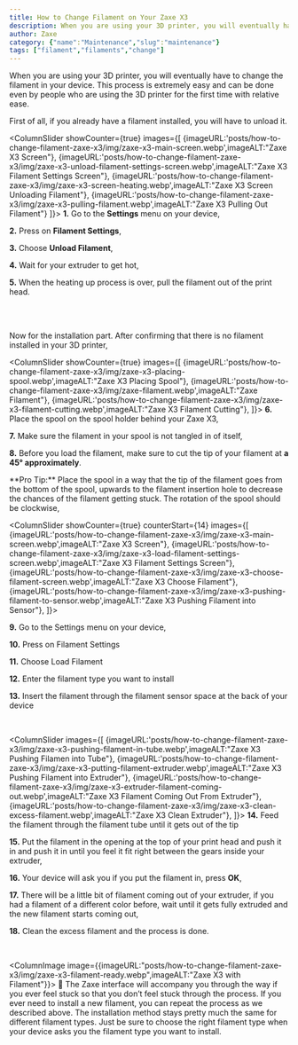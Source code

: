 ```yaml
---
title: How to Change Filament on Your Zaxe X3
description: When you are using your 3D printer, you will eventually have to change the filament in your device.
author: Zaxe
category: {"name":"Maintenance","slug":"maintenance"}
tags: ["filament","filaments","change"]
---
```


When you are using your 3D printer, you will eventually have to change the filament in your device. This process is extremely easy and can be done even by people who are using the 3D printer for the first time with relative ease.

First of all, if you already have a filament installed, you will have to unload it.

<ColumnSlider showCounter={true} images={[
	{imageURL:'posts/how-to-change-filament-zaxe-x3/img/zaxe-x3-main-screen.webp',imageALT:"Zaxe X3 Screen"},
	{imageURL:'posts/how-to-change-filament-zaxe-x3/img/zaxe-x3-unload-filament-settings-screen.webp',imageALT:"Zaxe X3 Filament Settings Screen"},
	{imageURL:'posts/how-to-change-filament-zaxe-x3/img/zaxe-x3-screen-heating.webp',imageALT:"Zaxe X3 Screen Unloading Filament"},
	{imageURL:'posts/how-to-change-filament-zaxe-x3/img/zaxe-x3-pulling-filament.webp',imageALT:"Zaxe X3 Pulling Out Filament"}
]}>
<strong className="list-number">1.</strong> Go to the **Settings** menu on your device, 

<strong className="list-number">2.</strong> Press on **Filament Settings**, 

<strong className="list-number">3.</strong> Choose **Unload Filament**, 

<strong className="list-number">4.</strong> Wait for your extruder to get hot,

<strong className="list-number">5.</strong> When the heating up process is over, pull the filament out of the print head.

</ColumnSlider>

<br/>
<br/>

Now for the installation part. After confirming that there is no filament installed in your 3D printer,

<ColumnSlider showCounter={true} images={[
	{imageURL:'posts/how-to-change-filament-zaxe-x3/img/zaxe-x3-placing-spool.webp',imageALT:"Zaxe X3 Placing Spool"},
	{imageURL:'posts/how-to-change-filament-zaxe-x3/img/zaxe-filament.webp',imageALT:"Zaxe Filament"},
	{imageURL:'posts/how-to-change-filament-zaxe-x3/img/zaxe-x3-filament-cutting.webp',imageALT:"Zaxe X3 Filament Cutting"},
]}>
<strong className="list-number">6.</strong> Place the spool on the spool holder behind your Zaxe X3,

<strong className="list-number">7.</strong> Make sure the filament in your spool is not tangled in of itself, 

<strong className="list-number">8.</strong> Before you load the filament, make sure to cut the tip of your filament at <span className="text-zaxe">**a 45° approximately**</span>.

<AlertBox alertType="info">
**Pro Tip:** Place the spool in a way that the tip of the filament goes from the bottom of the spool, upwards to the filament insertion hole to decrease the chances of the filament getting stuck. The rotation of the spool should be clockwise,
</AlertBox>
</ColumnSlider>

<br/>

<ColumnSlider showCounter={true} counterStart={14} images={[
	{imageURL:'posts/how-to-change-filament-zaxe-x3/img/zaxe-x3-main-screen.webp',imageALT:"Zaxe X3 Screen"},
	{imageURL:'posts/how-to-change-filament-zaxe-x3/img/zaxe-x3-load-filament-settings-screen.webp',imageALT:"Zaxe X3 Filament Settings Screen"},
	{imageURL:'posts/how-to-change-filament-zaxe-x3/img/zaxe-x3-choose-filament-screen.webp',imageALT:"Zaxe X3 Choose Filament"},
	{imageURL:'posts/how-to-change-filament-zaxe-x3/img/zaxe-x3-pushing-filament-to-sensor.webp',imageALT:"Zaxe X3 Pushing Filament into Sensor"},
]}>

<strong className="list-number">9.</strong> Go to the Settings menu on your device,

<strong className="list-number">10.</strong> Press on Filament Settings 

<strong className="list-number">11.</strong> Choose Load Filament

<strong className="list-number">12.</strong> Enter the filament type you want to install

<strong className="list-number">13.</strong> Insert the filament through the filament sensor space at the back of your device
</ColumnSlider>

<br/>

<ColumnSlider images={[
	{imageURL:'posts/how-to-change-filament-zaxe-x3/img/zaxe-x3-pushing-filament-in-tube.webp',imageALT:"Zaxe X3 Pushing Filamen into Tube"},
	{imageURL:'posts/how-to-change-filament-zaxe-x3/img/zaxe-x3-putting-filament-extruder.webp',imageALT:"Zaxe X3 Pushing Filament into Extruder"},
	{imageURL:'posts/how-to-change-filament-zaxe-x3/img/zaxe-x3-extruder-filament-coming-out.webp',imageALT:"Zaxe X3 Filament Coming Out From Extruder"},
	{imageURL:'posts/how-to-change-filament-zaxe-x3/img/zaxe-x3-clean-excess-filament.webp',imageALT:"Zaxe X3 Clean Extruder"},
]}>
<strong className="list-number">14.</strong> Feed the filament through the filament tube until it gets out of the tip

<strong className="list-number">15.</strong> Put the filament in the opening at the top of your print head and push it in and push it in until you feel it fit right between the gears inside your extruder, 

<strong className="list-number">16.</strong> Your device will ask you if you put the filament in, press **OK**,

<strong className="list-number">17.</strong> There will be a little bit of filament coming out of your extruder, if you had a filament of a different color before, wait until it gets fully extruded and the new filament starts coming out,

<strong className="list-number">18.</strong> Clean the excess filament and the process is done. 
</ColumnSlider>

<br/>

<ColumnImage image={{imageURL:"posts/how-to-change-filament-zaxe-x3/img/zaxe-x3-filament-ready.webp",imageALT:"Zaxe X3 with Filament"}}>
🎉 The Zaxe interface will accompany you through the way if you ever feel stuck so that you don’t feel stuck through the process. If you ever need to install a new filament, you can repeat the process as we described above. The installation method stays pretty much the same for different filament types. Just be sure to choose the right filament type when your device asks you the filament type you want to install.
</ColumnImage>
